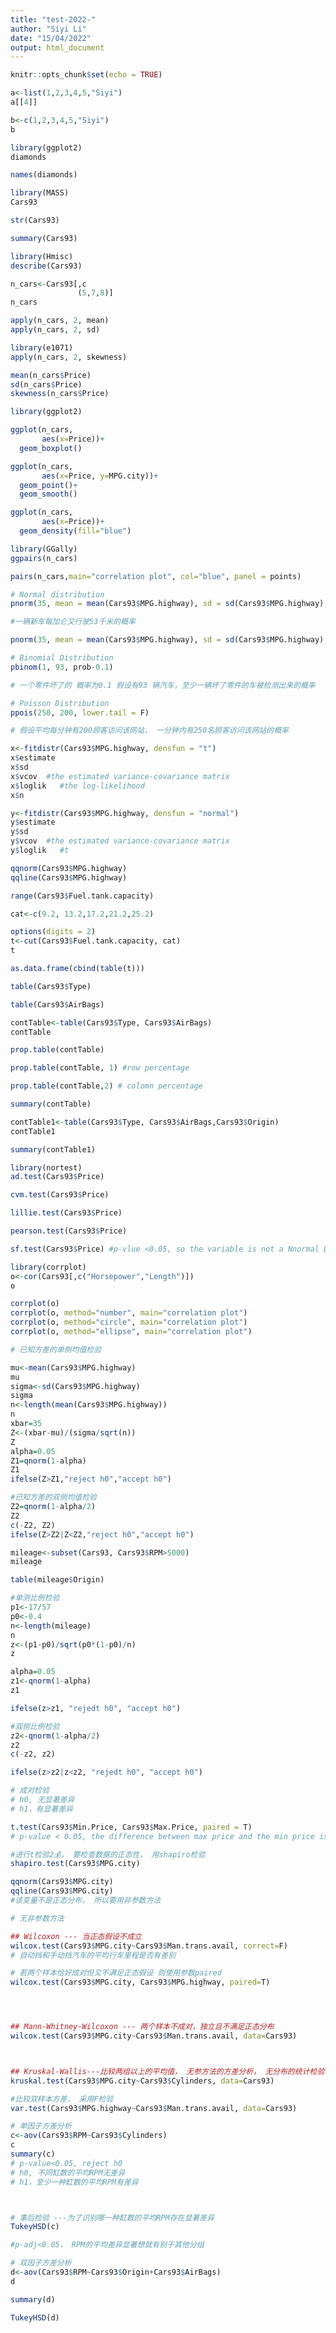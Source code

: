 ```yaml
---
title: "test-2022-"
author: "Siyi Li"
date: "15/04/2022"
output: html_document
---
```


```r
knitr::opts_chunk$set(echo = TRUE)
```

```r
a<-list(1,2,3,4,5,"Siyi")
a[[4]]
```


```r
b<-c(1,2,3,4,5,"Siyi")
b
```

```r
library(ggplot2)
diamonds
```


```r
names(diamonds)
```

```r
library(MASS)
Cars93
```


```r
str(Cars93)
```
```r
summary(Cars93)
```

```r
library(Hmisc)
describe(Cars93)
```

```r
n_cars<-Cars93[,c
               (5,7,8)]
n_cars
```
```r
apply(n_cars, 2, mean)
apply(n_cars, 2, sd)

library(e1071)
apply(n_cars, 2, skewness)

mean(n_cars$Price)
sd(n_cars$Price)
skewness(n_cars$Price)
```

```r
library(ggplot2)
```

```r
ggplot(n_cars,
       aes(x=Price))+
  geom_boxplot()
```


```r
ggplot(n_cars,
       aes(x=Price, y=MPG.city))+
  geom_point()+
  geom_smooth()
```
```r
ggplot(n_cars,
       aes(x=Price))+
  geom_density(fill="blue")
```


```r
library(GGally)
ggpairs(n_cars)
```

```r
pairs(n_cars,main="correlation plot", col="blue", panel = points)
```


```r
# Normal distribution
pnorm(35, mean = mean(Cars93$MPG.highway), sd = sd(Cars93$MPG.highway), lower.tail = TRUE, log.p = FALSE)

#一辆新车每加仑又行驶53千米的概率

```

```r
pnorm(35, mean = mean(Cars93$MPG.highway), sd = sd(Cars93$MPG.highway), lower.tail = F, log.p = FALSE)
```
```r
# Binomial Distribution
pbinom(1, 93, prob-0.1)

# 一个零件坏了的 概率为0.1 假设有93 辆汽车，至少一辆坏了零件的车被检测出来的概率
```


```r
# Poisson Distribution
ppois(250, 200, lower.tail = F)

# 假设平均每分钟有200顾客访问该网站， 一分钟内有250名顾客访问该网站的概率
```


```r
x<-fitdistr(Cars93$MPG.highway, densfun = "t")
x$estimate
x$sd
x$vcov  #the estimated variance-covariance matrix
x$loglik   #the log-likelihood
x$n
```


```r
y<-fitdistr(Cars93$MPG.highway, densfun = "normal")
y$estimate
y$sd
y$vcov  #the estimated variance-covariance matrix
y$loglik   #t
```

```r
qqnorm(Cars93$MPG.highway)
qqline(Cars93$MPG.highway)

```
```r
range(Cars93$Fuel.tank.capacity)
```

```r
cat<-c(9.2, 13.2,17.2,21.2,25.2)
```

```r
options(digits = 2)
t<-cut(Cars93$Fuel.tank.capacity, cat)
t
```


```r
as.data.frame(cbind(table(t)))
```

```r
table(Cars93$Type)
```

```r
table(Cars93$AirBags)
```

```r
contTable<-table(Cars93$Type, Cars93$AirBags)
contTable
```

```r
prop.table(contTable)
```

```r
prop.table(contTable, 1) #row percentage
```


```r
prop.table(contTable,2) # colomn percentage
```
```r
summary(contTable)
```
```r
contTable1<-table(Cars93$Type, Cars93$AirBags,Cars93$Origin)
contTable1
```

```r
summary(contTable1)
```

```r
library(nortest)
ad.test(Cars93$Price)
```

```r
cvm.test(Cars93$Price)
```

```r
lillie.test(Cars93$Price)
```

```r
pearson.test(Cars93$Price)
```

```r
sf.test(Cars93$Price) #p-vlue <0.05, so the variable is not a Nnormal Distribution
```


```r
library(corrplot)
o<-cor(Cars93[,c("Horsepower","Length")])
o
```
```r
corrplot(o)
corrplot(o, method="number", main="correlation plot")
corrplot(o, method="circle", main="correlation plot")
corrplot(o, method="ellipse", main="correlation plot")
```
```r
# 已知方差的单侧均值检验

mu<-mean(Cars93$MPG.highway)
mu
sigma<-sd(Cars93$MPG.highway)
sigma
n<-length(mean(Cars93$MPG.highway))
n
xbar=35
Z<-(xbar-mu)/(sigma/sqrt(n))
Z
alpha=0.05
Z1=qnorm(1-alpha)
Z1
ifelse(Z>Z1,"reject h0","accept h0")
```


```r
#已知方差的双侧均值检验
Z2=qnorm(1-alpha/2)
Z2
c(-Z2, Z2)
ifelse(Z>Z2|Z<Z2,"reject h0","accept h0")
```




```r
mileage<-subset(Cars93, Cars93$RPM>5000)
mileage
```


```r
table(mileage$Origin)
```

```r
#单测比例检验
p1<-17/57
p0<-0.4
n<-length(mileage)
n
z<-(p1-p0)/sqrt(p0*(1-p0)/n)
z

alpha=0.05
z1<-qnorm(1-alpha)
z1

ifelse(z>z1, "rejedt h0", "accept h0")
```

```r
#双侧比例检验
z2<-qnorm(1-alpha/2)
z2
c(-z2, z2)

ifelse(z>z2|z<z2, "rejedt h0", "accept h0")
```


```r
# 成对检验
# h0, 无显著差异
# h1，有显著差异

t.test(Cars93$Min.Price, Cars93$Max.Price, paired = T)
# p-value < 0.05, the difference between max price and the min price is significant
```


```r
#进行t检验2💰， 要检查数据的正态性， 用shapiro检验
shapiro.test(Cars93$MPG.city)

qqnorm(Cars93$MPG.city)
qqline(Cars93$MPG.city)
#该变量不是正态分布， 所以要用非参数方法
```
```r
# 无非参数方法

## Wilcoxon --- 当正态假设不成立
wilcox.test(Cars93$MPG.city~Cars93$Man.trans.avail, correct=F)
# 自动挡和手动挡汽车的平均行车里程是否有差别

# 若两个样本恰好成对但又不满足正态假设 则使用参数paired
wilcox.test(Cars93$MPG.city, Cars93$MPG.highway, paired=T)




## Mann-Whitney-Wilcoxon --- 两个样本不成对，独立且不满足正态分布
wilcox.test(Cars93$MPG.city~Cars93$Man.trans.avail, data=Cars93)



## Kruskal-Wallis---比较两组以上的平均值， 无参方法的方差分析， 无分布的统计检验
kruskal.test(Cars93$MPG.city~Cars93$Cylinders, data=Cars93)

```




```r
#比较双样本方差， 采用F检验
var.test(Cars93$MPG.highway~Cars93$Man.trans.avail, data=Cars93)
```
```r
# 单因子方差分析
c<-aov(Cars93$RPM~Cars93$Cylinders)
c
summary(c)
# p-value<0.05, reject h0
# h0, 不同缸数的平均RPM无差异
# h1，至少一种缸数的平均RPM有差异



# 事后检验 ---为了识别哪一种缸数的平均RPM存在显著差异
TukeyHSD(c)

#p-adj<0.05， RPM的平均差异显著想就有别于其他分组
```


```r
# 双因子方差分析
d<-aov(Cars93$RPM~Cars93$Origin+Cars93$AirBags)
d

summary(d)

TukeyHSD(d)
```



